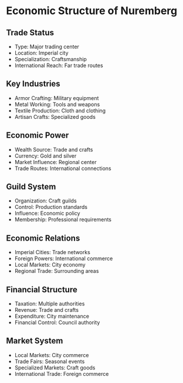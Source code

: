 = Economic Structure of Nuremberg =

== Trade Status ==
* Type: Major trading center
* Location: Imperial city
* Specialization: Craftsmanship
* International Reach: Far trade routes

== Key Industries ==
* Armor Crafting: Military equipment
* Metal Working: Tools and weapons
* Textile Production: Cloth and clothing
* Artisan Crafts: Specialized goods

== Economic Power ==
* Wealth Source: Trade and crafts
* Currency: Gold and silver
* Market Influence: Regional center
* Trade Routes: International connections

== Guild System ==
* Organization: Craft guilds
* Control: Production standards
* Influence: Economic policy
* Membership: Professional requirements

== Economic Relations ==
* Imperial Cities: Trade networks
* Foreign Powers: International commerce
* Local Markets: City economy
* Regional Trade: Surrounding areas

== Financial Structure ==
* Taxation: Multiple authorities
* Revenue: Trade and crafts
* Expenditure: City maintenance
* Financial Control: Council authority

== Market System ==
* Local Markets: City commerce
* Trade Fairs: Seasonal events
* Specialized Markets: Craft goods
* International Trade: Foreign commerce 
